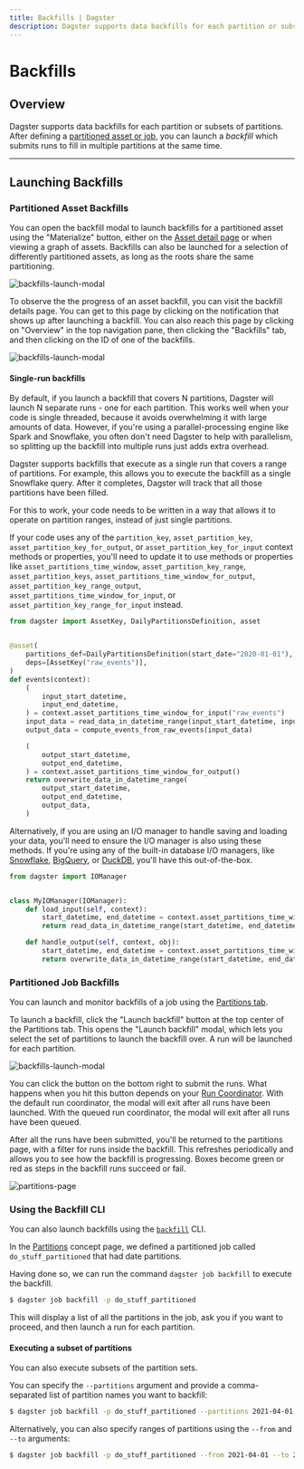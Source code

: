 ```yaml
---
title: Backfills | Dagster
description: Dagster supports data backfills for each partition or subsets of partitions.
---
```


# Backfills

## Overview

Dagster supports data backfills for each partition or subsets of partitions. After defining a [partitioned asset or job](/concepts/partitions-schedules-sensors/partitions), you can launch a _backfill_ which submits runs to fill in multiple partitions at the same time.

---

## Launching Backfills

### Partitioned Asset Backfills

You can open the backfill modal to launch backfills for a partitioned asset using the "Materialize" button, either on the [Asset detail page](https://docs.dagster.io/concepts/partitions-schedules-sensors/partitions#materializing-partitioned-assets) or when viewing a graph of assets. Backfills can also be launched for a selection of differently partitioned assets, as long as the roots share the same partitioning.

<Image
alt="backfills-launch-modal"
src="/images/concepts/assets/asset-backfill-partition-selection-modal.png"
width={856}
height={689}
/>

To observe the the progress of an asset backfill, you can visit the backfill details page. You can get to this page by clicking on the notification that shows up after launching a backfill. You can also reach this page by clicking on "Overview" in the top navigation pane, then clicking the "Backfills" tab, and then clicking on the ID of one of the backfills.

<Image
alt="backfills-launch-modal"
src="/images/concepts/assets/asset-backfill-details-page.png"
width={1737}
height={335}
/>

#### Single-run backfills

By default, if you launch a backfill that covers N partitions, Dagster will launch N separate runs - one for each partition. This works well when your code is single threaded, because it avoids overwhelming it with large amounts of data. However, if you're using a parallel-processing engine like Spark and Snowflake, you often don't need Dagster to help with parallelism, so splitting up the backfill into multiple runs just adds extra overhead.

Dagster supports backfills that execute as a single run that covers a range of partitions. For example, this allows you to execute the backfill as a single Snowflake query. After it completes, Dagster will track that all those partitions have been filled.

For this to work, your code needs to be written in a way that allows it to operate on partition ranges, instead of just single partitions.

If your code uses any of the `partition_key`, `asset_partition_key`, `asset_partition_key_for_output`, or `asset_partition_key_for_input` context methods or properties, you'll need to update it to use methods or properties like `asset_partitions_time_window`, `asset_partition_key_range`, `asset_partition_keys`, `asset_partitions_time_window_for_output`, `asset_partition_key_range_output`, `asset_partitions_time_window_for_input`, or `asset_partition_key_range_for_input` instead.

```python file=/concepts/partitions_schedules_sensors/backfills/single_run_backfill_asset.py startafter=start_marker endbefore=end_marker
from dagster import AssetKey, DailyPartitionsDefinition, asset


@asset(
    partitions_def=DailyPartitionsDefinition(start_date="2020-01-01"),
    deps=[AssetKey("raw_events")],
)
def events(context):
    (
        input_start_datetime,
        input_end_datetime,
    ) = context.asset_partitions_time_window_for_input("raw_events")
    input_data = read_data_in_datetime_range(input_start_datetime, input_end_datetime)
    output_data = compute_events_from_raw_events(input_data)

    (
        output_start_datetime,
        output_end_datetime,
    ) = context.asset_partitions_time_window_for_output()
    return overwrite_data_in_datetime_range(
        output_start_datetime,
        output_end_datetime,
        output_data,
    )
```

Alternatively, if you are using an I/O manager to handle saving and loading your data, you'll need to ensure the I/O manager is also using these methods. If you're using any of the built-in database I/O managers, like [Snowflake](/integrations/snowflake), [BigQuery](/integrations/bigquery), or [DuckDB](/\_apidocs/libraries/dagster-duckdb), you'll have this out-of-the-box.

```python file=/concepts/partitions_schedules_sensors/backfills/single_run_backfill_io_manager.py startafter=start_marker endbefore=end_marker
from dagster import IOManager


class MyIOManager(IOManager):
    def load_input(self, context):
        start_datetime, end_datetime = context.asset_partitions_time_window
        return read_data_in_datetime_range(start_datetime, end_datetime)

    def handle_output(self, context, obj):
        start_datetime, end_datetime = context.asset_partitions_time_window
        return overwrite_data_in_datetime_range(start_datetime, end_datetime, obj)
```

### Partitioned Job Backfills

You can launch and monitor backfills of a job using the [Partitions tab](/concepts/partitions-schedules-sensors/partitioned-op-jobs#dagster-ui-partitions-tab).

To launch a backfill, click the "Launch backfill" button at the top center of the Partitions tab. This opens the "Launch backfill" modal, which lets you select the set of partitions to launch the backfill over. A run will be launched for each partition.

<!-- This was generated from go/prod -->

<Image
alt="backfills-launch-modal"
src="/images/concepts/partitions-schedules-sensors/backfills-launch-modal.png"
width={3808}
height={2414}
/>

You can click the button on the bottom right to submit the runs. What happens when you hit this button depends on your [Run Coordinator](/deployment/run-coordinator). With the default run coordinator, the modal will exit after all runs have been launched. With the queued run coordinator, the modal will exit after all runs have been queued.

After all the runs have been submitted, you'll be returned to the partitions page, with a filter for runs inside the backfill. This refreshes periodically and allows you to see how the backfill is progressing. Boxes become green or red as steps in the backfill runs succeed or fail.

<Image
alt="partitions-page"
src="/images/concepts/partitions-schedules-sensors/partitions-page.png"
width={3808}
height={2414}
/>

### Using the Backfill CLI

You can also launch backfills using the [`backfill`](/\_apidocs/cli#dagster-pipeline-backfill) CLI.

In the [Partitions](/concepts/partitions-schedules-sensors/partitioned-op-jobs#date-partitioned-job) concept page, we defined a partitioned job called `do_stuff_partitioned` that had date partitions.

Having done so, we can run the command `dagster job backfill` to execute the backfill.

```bash
$ dagster job backfill -p do_stuff_partitioned
```

This will display a list of all the partitions in the job, ask you if you want to proceed, and then launch a run for each partition.

#### Executing a subset of partitions

You can also execute subsets of the partition sets.

You can specify the `--partitions` argument and provide a comma-separated list of partition names you want to backfill:

```bash
$ dagster job backfill -p do_stuff_partitioned --partitions 2021-04-01,2021-04-02
```

Alternatively, you can also specify ranges of partitions using the `--from` and `--to` arguments:

```bash
$ dagster job backfill -p do_stuff_partitioned --from 2021-04-01 --to 2021-05-01
```
